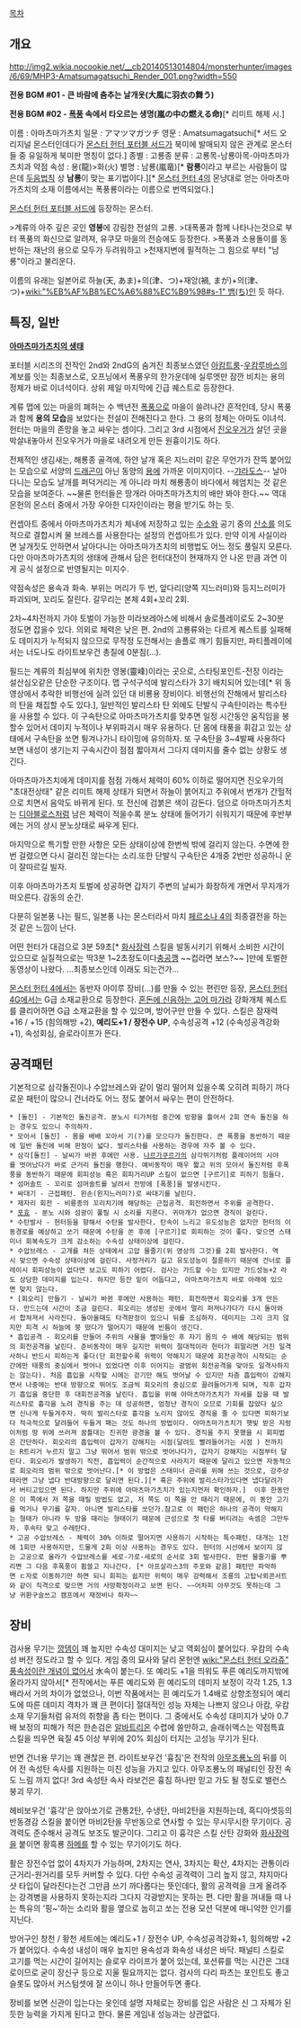 [[목차]]

== 개요 ==
http://img2.wikia.nocookie.net/__cb20140513014804/monsterhunter/images/6/69/MHP3-Amatsumagatsuchi_Render_001.png?width=550

'''전용 BGM #01 - 큰 바람에 춤추는 날개옷(大風に羽衣の舞う)'''
{{{#!html
<iframe width="344" height="70" src="//www.youtube.com/embed/ip8Z3ImMaVo?rel=0" frameborder="0" allowfullscreen></iframe> }}} 

'''전용 BGM #02 - [[폭풍]] 속에서 타오르는 생명(嵐の中の燃える命)'''[* 리미트 해제 시.]
{{{#!html
<iframe width="344" height="70" src="//www.youtube.com/embed/pk2J6AYZbGM?rel=0" frameborder="0" allowfullscreen></iframe> }}}

이름 : 아마츠마가츠치
일문 : アマツマガツチ
영문 : Amatsumagatsuchi[* 서드 오리지널 몬스터인데다가 [[몬스터 헌터 포터블 서드]]가 북미에 발매되지 않은 관계로 몬스터들 중 유일하게 북미판 명칭이 없다.]
종별 : 고룡종
분류 : 고룡목-남룡아목-아마츠마가츠치과
약점 속성 : 용(龍)>화(火)
별명 : 남룡(嵐竜)[* '''람룡'''이라고 부르는 사람들이 많은데 [[두음법칙]] 상 '''남룡'''이 맞는 표기법이다.][* [[몬스터 헌터 4]]의 몬냥대로 얻는 아마츠마가츠치의 소재 이름에서는 폭풍룡이라는 이름으로 번역되었다.]

[[몬스터 헌터 포터블 서드]]에 등장하는 몬스터.

>계류의 아주 깊은 곳인 '''영봉'''에 강림한 전설의 고룡.
>대폭풍과 함께 나타나는것으로 부터 폭풍의 화신으로 알려져, 유쿠모 마을의 전승에도 등장한다.
>폭풍과 소용돌이를 동반하는 재난의 용으로 모두가 두려워하고
>천재지변에 필적하는 그 힘으로 부터 "남룡"이라고 불리운다.

이름의 유래는 일본어로 하늘(天, あま)+의(津、つ)+재앙(禍, まが)+의(津、つ)+[[wiki:"%EB%AF%B8%EC%A6%88%EC%B9%98#s-1" 뱀(ち)]]인 듯 하다.

== 특징, 일반 ==

{{{#!html
<object width="640" height="385"><param name="movie" value="http://www.youtube.com/v/S7qMcASAFrg?fs=1&amp;hl=ko_KR"></param><param name="allowFullScreen" value="true"></param><param name="allowscriptaccess" value="always"></param><embed src="http://www.youtube.com/v/S7qMcASAFrg?fs=1&amp;hl=ko_KR" type="application/x-shockwave-flash" allowscriptaccess="always" allowfullscreen="true" width="640" height="385"></embed></object>
}}}
[http://www.youtube.com/watch?v=S7qMcASAFrg '''아마츠마가츠치의 생태''']

포터블 시리즈의 전작인 2nd와 2ndG의 숨겨진 최종보스였던 [[아캄트룸]]-[[우캄루바스]]의 계보를 잇는 최종보스로, 오프닝에서 폭풍우의 한가운데에 실루엣만 잠깐 비치는 용의 정체가 바로 이녀석이다. 상위 제일 마지막에 긴급 퀘스트로 등장한다.

계류 맵에 있는 마을의 폐허는 수 백년전 [[폭풍]]으로 마을이 쓸려나간 흔적인데, 당시 폭풍과 함께 '''용의 모습'''을 보았다는 전설이 전해진다고 한다. 그 용의 정체는 아마도 이녀석. 헌터는 마을의 존망을 놓고 싸우는 셈이다. 그리고 3rd 시점에서 [[진오우거]]가 살던 곳을 박살내놓아서 진오우거가 마을로 내려오게 만든 원흉이기도 하다. 

전체적인 생김새는, 해룡종 골격에, 하얀 날개 혹은 지느러미 같은 무언가가 잔뜩 붙어있는 모습으로 서양의 [[드래곤]]이 아닌 동양의 [[용]]에 가까운 이미지이다. --[[갸라도스]]-- 날아다니는 모습도 날개를 퍼덕거리는 게 아니라 마치 해룡종이 바다에서 헤엄치는 것 같은 모습을 보여준다. ~~물론 헌터들은 땅개라 아마츠마가츠치의 배만 봐야 한다.~~ 역대 몬헌의 몬스터 중에서 가장 우아한 디자인이라는 평을 받기도 하는 듯.

컨셉아트 중에서 아마츠마가츠치가 체내에 저장하고 있는 [[수소]]와 공기 중의 [[산소]]를 의도적으로 결합시켜 물 브레스를 사용한다는 설정의 컨셉아트가 있다. 만약 이게 사실이라면 날개짓도 안하면서 날아다니는 아마츠마가츠치의 비행법도 어느 정도 풀릴지 모른다. 다만 아마츠마가츠치의 생태에 관해서 담은 헌터대전이 현재까지 안 나온 만큼 과연 이게 공식 설정으로 반영될지는 미지수.

약점속성은 용속과 화속. 부위는 머리가 두 번, 앞다리(양쪽 지느러미)와 등지느러미가 파괴되며, 꼬리도 잘린다. 갈무리는 본체 4회+꼬리 2회.

2차~4차전까지 가야 토벌이 가능한 미라보레아스에 비해서 솔로플레이로도 2~30분 정도면 잡을수 있다. 의외로 체력은 낮은 편. 2nd의 고룡류와는 다르게 퀘스트를 실패해도 데미지가 누적되지 않으므로 무작정 도전해서는 솔플로 깨기 힘들지만, 파티플레이에서는 너도나도 라이트보우건 총질에 0분침(…).

필드는 계류의 최심부에 위치한 영봉(靈峰)이라는 곳으로, 스타팅포인트-전장 이라는 설산심오같은 단순한 구조이다. 맵 구석구석에 발리스타가 3기 배치되어 있는데[* 위 동영상에서 추락한 비행선에 실려 있던 대 비룡용 장비이다. 비행선의 잔해에서 발리스타의 탄을 채집할 수도 있다.], 일반적인 발리스타 탄 외에도 단발식 구속탄이라는 특수탄을 사용할 수 있다. 이 구속탄으로 아마츠마가츠치를 맞추면 일정 시간동안 움직임을 봉할수 있어서 데미지 누적이나 부위파괴시 매우 유용하다. 단 몸에 태풍을 휘감고 있는 상태에서 구속탄을 쏘면 튕겨나가니 타이밍에 유의하자. 또 구속탄을 3~4발째 사용하다보면 내성이 생기는지 구속시간이 점점 짧아져서 그다지 데미지를 줄수 없는 상황도 생긴다.

아마츠마가츠치에게 데미지를 점점 가해서 체력이 60% 이하로 떨어지면 진오우가의 "초대전상태" 같은 리미트 해제 상태가 되면서 하늘이 붉어지고 주위에서 번개가 간헐적으로 치면서 음악도 바뀌게 된다. 또 전신에 검붉은 색이 감돈다. 덤으로 아마츠마가츠치는 [[디아블로스]]처럼 남은 체력이 적을수록 분노 상태에 들어가기 쉬워지기 때문에 후반부에는 거의 상시 분노상태로 싸우게 된다.

마지막으로 특기할 만한 사항은 모든 상태이상에 한번씩 밖에 걸리지 않는다. 수면에 한번 걸렸으면 다시 걸리진 않는다는 소리.또한 단발식 구속탄은 4개중 2번만 성공하니 운이 잘따르길 빌자.

이후 아마츠마가츠치 토벌에 성공하면 갑자기 주변의 날씨가 화창하게 개면서 무지개가 떠오른다. 감동의 순간.

다분히 일본풍 나는 필드, 일본풍 나는 몬스터라서 마치 [[페르소나 4]]의 최종결전을 하는것 같은 느낌이 난다.

{{{#!html
<embed src="http://www.tudou.com/v/bqF-A5pGXsI/v.swf" type="application/x-shockwave-flash" allowscriptaccess="always" allowfullscreen="true" wmode="opaque" width="480" height="400"></embed>}}}

어떤 헌터가 대검으로 3분 59초[* [[화사장력]] 스킬을 발동시키기 위해서 소비한 시간이 있으므로 실질적으로는 딱3분 1~2초정도이다[[충공깽]] ~~컵라면 보스?~~ ]만에 토벌한 동영상이 나왔다. ...최종보스인데 이래도 되는건가...

[[몬스터 헌터 4]]에서는 동반자 아이루 장비(...)를 만들 수 있는 편린만 등장, [[몬스터 헌터 4G]]에서는 G급 소재교환으로 등장한다. [[고어 마가라#s-8|혼돈에 신음하는 고어 마가라]] 강화개체 퀘스트를 클리어하면 G급 소재교환을 할 수 있으며, 방어구만 만들 수 있다. 스킬은 잠재력 +16 / +15 (힘의해방 +2), '''예리도+1 / 장전수 UP''', 수속성공격 +12 (수속성공격강화+1), 속성회심, 슬로라이프가 뜬다.
== 공격패턴 ==
기본적으로 삼각돌진이나 수압브레스와 같이 멀리 떨어져 있을수록 오히려 피하기 까다로운 패턴이 많으니 건너라도 어느 정도 붙어서 싸우는 편이 안전하다.

 * [돌진] - 기본적인 돌진공격. 분노시 티가처럼 중간에 방향을 틀어서 2회 연속 돌진을 하는 경우도 있으니 주의하자.
 * 모아서 [돌진] - 몸을 배배 꼬아서 기(?)를 모으다가 돌진한다. 큰 폭풍을 동반하기 때문에 일반 돌진에 비해 판정이 넓다. 발리스타를 사용하는 경우에 자주 볼 수 있다.
 * 삼각[돌진] - 날씨가 바뀐 후에만 사용. [[나르가쿠르가]]의 삼각뛰기처럼 플레이어의 시야를 벗어났다가 바로 근거리 돌진을 행한다. 예비동작이 매우 짧고 위의 모아서 돌진처럼 후폭풍을 동반하기 때문에 회피성능 혹은 회피거리UP 스킬이 없으면 [구르기]로 피하기 힘들다.
 * 섬머솔트 - 꼬리로 섬머솔트를 날려서 전방에 [폭풍]을 발생시킨다.
 * 싸대기 - 근접패턴. 왼손(왼지느러미?)로 싸대기를 날린다.
 * 제자리 회전 - 비룡종의 꼬리치기에 해당하는 근접공격. 회전하면서 주위를 공격한다.
 * [[포효]] - 분노 시와 섬광이 풀릴 시 소리를 지른다. 귀마개가 없으면 경직이 걸린다.
 * 수탄발사 - 헌터등을 향해서 수탄을 발사한다. 탄속이 느리고 유도성능은 없지만 헌터의 이동경로를 예상하고 쏘기 때문에 수탄을 쏜 후에 [구르기]로 회피하는 것이 좋다. 맞으면 스태미너 회복속도가 크게 감소하는 수속성 상태이상에 걸린다.
 * 수압브레스 - 고개를 쳐든 상태에서 고압 물줄기(위 영상의 그것)를 2회 발사한다. 역시 맞으면 수속성 상태이상에 걸린다. 사정거리가 길고 유도성능이 절륜하기 때문에 건너로 플레이시 회피성능이 없다면 보고도 피하기 어렵다. 검사는 가드할 수는 있지만 가드성능+2 라도 상당한 데미지를 입는다. 하지만 등잔 밑이 어둡다고, 아마츠마가츠치 바로 아래에 있으면 맞지 않는다.
 * [회오리] 만들기 - 날씨가 바뀐 후에만 사용하는 패턴. 회전하면서 회오리를 3개 만든다. 만드는데 시간이 조금 걸린다. 회오리는 생성된 곳에서 멀리 퍼져나가다가 다시 돌아와서 합쳐져서 사라진다. 돌아올때도 타격판정이 있으니 뒤를 조심하자. 데미지는 그리 크지 않지만 피격 시 하늘에 붕 떴다가 떨어지기 때문에 빈틈이 생긴다.
 * 흡입공격 - 회오리를 만들어 주위의 사물을 빨아들인 후 자기 몸의 수 배에 해당되는 범위의 회전공격을 날린다. 준비동작이 매우 길지만 위력이 절대적이라 헌터가 휘말리면 거진 일격사하니 반드시 피하는게 좋다(단 회전할수록 위력이 약해지기 때문에 회전공격이 시작되는 순간에만 태풍의 중심에서 벗어나 있었다면 이후 이어지는 광범위 회전공격을 맞아도 일격사하지는 않는다). 처음 흡입을 시작할 시에는 걷기만 해도 벗어날 수 있지만 차츰 흡입력이 강해지면서 나중에는 반대 방향으로 뛰어도 조금씩 회오리의 중심으로 끌려들어가게 되며, 직후 갑자기 흡입을 중단한 후 대회전공격을 날린다. 흡입을 위해 아마츠마가츠치가 자세를 잡을 때 발리스타로 흉각을 노려 경직을 주는 데 성공하면, 엄청난 경직이 오므로 기회를 잡았다 싶으면 신나게 두들겨주자. 딱히 발리스타로 흉각을 노리지 않아도 경직을 줄 수 있다면 피하기보다 적극적으로 달려들어 두들겨 패는 것도 하나의 방법이다. 아마츠마가츠치가 햇빛 받은 지렁이처럼 땅 위에 쓰러져 꿈틀대는 진귀한 광경을 볼 수 있다. 경직을 주지 못했을 시 회피법은 간단하다. 회오리의 흡입력이 갑자기 강해지는 시점(달려도 빨려들어가는 시점 ) 전까지는 R트리거 누르지 말고 그냥 뛰어서 범위 밖으로 벗어나다가, 갑자기 강해지는 시점부터 달린다. 회오리가 발생하기 직전, 흡입력이 순간적으로 사라지기 때문에 달리고 있으면 자동적으로 회오리의 범위 밖으로 벗어난다.[* 이 방법은 스태미너 관리를 위해 쓰는 것으로, 강주상태라면 그냥 냅다 반대방향으로 달리면 된다.][* 혹은 주위에 발리스타가있다면 냅다달려가서 버티고있으면 된다. 하지만 주위에 아마츠마가츠치가 있는지먼저 확인하자.]  이후 한동안은 이 쪽에서 저 쪽을 때릴 방법도 없고, 저 쪽도 이 쪽을 안 때리기 때문에, 이 동안 고기를 먹거나 무기를 갈자. 아니면 발리스타를 쏘던가.참고로 이 패턴은 하나의 공격이 약해지는 형태가 아니라 두 방을 때리는 형태이기 때문에 근성으로 첫 타를 버티려는 속셈은 그만두자. 후속타 맞고 수레탄다. 
 * 고공 수압브레스 - 체력이 30% 이하로 떨어지면 사용하기 시작하는 특수패턴. 대개는 1전에 1회만 사용하지만, 드물게 2회 이상 사용하는 경우도 있다. 헌터의 시선에서 보이지 않는 고공으로 올라가 수압브레스를 세로-가로-세로의 순서로 3회 발사한다. 한번 물줄기를 뿌리면 그 다음 후폭풍이 휩쓸고 지나간다. [* 아프살라스3의 주포와 같음] 패턴만 파악하면 ㄷ자로 이동하기만 하면 되니 회피는 쉽지만 위력이 매우 강력해서 조룡의 고탑낙뢰콘서트와 같이 직격으로 맞으면 거의 사망확정이라고 보면 된다. ~~어차피 아무것도 못하는데 그냥 귀환구슬쓰고 캠프에서 재정비나 하자~~
 
== 장비 ==
검사용 무기는 [[깡뎀]]이 꽤 높지만 수속성 대미지는 낮고 역회심이 붙어있다. 우캄의 수속성 버전 정도라고 할 수 있다. 게임 중의 묘사와 달리 몬헌엔 [[wiki:"몬스터 헌터 오라쥬" 풍속성이란 개념이 없어서]] 水속이 붙는다. 또 예리도 +1을 띄워도 푸른 예리도까지밖에 올라가지 않아서[* 전작에서는 푸른 예리도와 흰 예리도의 데미지 보정이 각각 1.25, 1.3배라서 거의 차이가 없었으나, 이번 작품에서는 흰 예리도가 1.4배로 상향조정되어 예리도에 따른 데미지 격차가 꽤 큰 편이다] 절대적인 성능 자체는 나쁘지 않으나 아캄, 우캄 소재 무기들처럼 유저의 취향을 좀 타는 편이다. 그 중에서도 수속성 대미지가 낮아 0.7배 보정의 피해가 적은 한손검은 [[알바트리온]] 수렵에 쓸만하고, 슬래쉬액스는 약점특효 스킬을 띄우면 육질 45 이상 부위에 20% 회심이 터지는 고성능 무기가 된다.

반면 건너용 무기는 꽤 괜찮은 편. 라이트보우건 '흉침'은 전작의 [[아무조룡노]]의 뒤를 이어 전 속성탄 속사를 지원하는 미친 성능을 가지고 있다. 아무조룡노의 패널티인 장전 속도 느림 까지 없다! 3rd 속성탄 속사 라보건은 흉침 하나만 믿고 가도 될 정도로 밸런스 붕괴 무기.

헤비보우건 '흉각'은 앉아쏘기로 관통2탄, 수냉탄, 마비2탄을 지원하는데, 흑디아셋등의 반동경감 스킬을 붙이면 마비2탄을 무반동으로 연사할 수 있는 무시무시한 무기이다. 공격력도 준수해서 공격도 보조도 발군이다. 그리고 이 흉각은 스킬 산탄 강화와 [[화사장력]]을 붙이면 황흑룡 [[하메]]를 할 수 있는 무기이기도 하다.

활은 장전수업 없이 4차지가 가능하며, 2차지는 연사, 3차지는 확산, 4차지는 관통이라 근거리-원거리를 모두 커버할 수 있다. 다만 수속성 공격력이 그리 높지 않고, 챠지마다 샷 타입이 달라진다는건 그만큼 쓰기 까다롭다는 뜻인데다, 활의 공격력을 크게 올려주는 강격병을 사용하지 못하는지라 그다지 각광받지는 못하는 편. 다만 활을 꺼내들 때 나는 특유의 '핑~'하는 소리와 활을 옆으로 눕히고 쏘는 전용 모션 덕분에 매니악한 인기를 지닌다.

방어구인 창천 / 황천 세트에는 예리도+1 / 장전수 UP, 수속성공격강화+1, 힘의해방 +2가 붙어있다. 수속성 내성이 매우 높지만 용속성과 화속성 내성은 바닥. 패널티 스킬로 고기를 먹는 시간이 길어지는 슬로우 라이프가 붙어 있는데, 포션류를 먹는 시간은 그대로이므로 굳이 장신구 등으로 지울 필요까지는 없다. 검사의 다리 파츠는 포인트도 좋고 슬롯도 많아서 커스텀셋에 잘 쓰이니 하나 만들어두면 좋다.

장비를 보면 신관이 입는다는 옷인데 설명 자체로는 장비를 입은 사람은 신 그 자체가 된듯한 능력을 가지게 된다고 한다. 물론 게임내 성능과는 상관없다.
